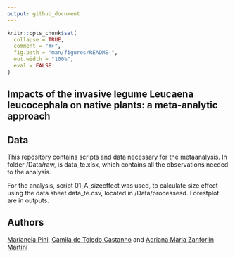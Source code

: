 ```yaml
---
output: github_document
---
```


<!-- README.md is generated from README.Rmd. Please edit that file -->

```r
knitr::opts_chunk$set(
  collapse = TRUE,
  comment = "#>",
  fig.path = "man/figures/README-",
  out.width = "100%",
  eval = FALSE
)
```

## Impacts of the invasive legume Leucaena leucocephala on native plants: a meta-analytic approach 

## Data 

This repository contains scripts and data necessary for the metaanalysis. In folder /Data/raw, is data_te.xlsx, which contains all the observations needed to the analysis.

For the analysis, script 01_A_sizeeffect was used, to calculate size effect using 
the data sheet data_te.csv, located in /Data/processesd. Forestplot are in outputs.

## Authors

[Marianela Pini](http://lattes.cnpq.br/8880528444047107), [Camila de Toledo Castanho](http://lattes.cnpq.br/6667369800261150) and [Adriana Maria Zanforlin Martini](http://lattes.cnpq.br/9667961181933438)






